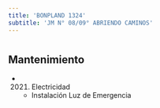 ```yaml
---
title: 'BONPLAND 1324'
subtitle: 'JM N° 08/09° ABRIENDO CAMINOS'
---
```


#


## Mantenimiento

*  (2021) Electricidad 
    + Instalación Luz de Emergencia




